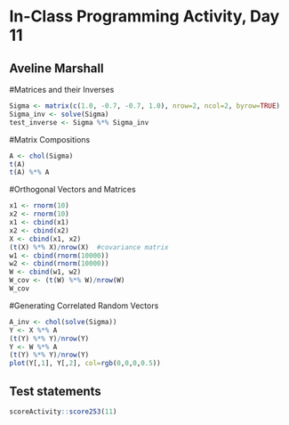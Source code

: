 # In-Class Programming Activity, Day 11

## Aveline Marshall

#Matrices and their Inverses
```r
Sigma <- matrix(c(1.0, -0.7, -0.7, 1.0), nrow=2, ncol=2, byrow=TRUE)
Sigma_inv <- solve(Sigma)
test_inverse <- Sigma %*% Sigma_inv
```

#Matrix Compositions 
```r
A <- chol(Sigma)  
t(A) 
t(A) %*% A 
```

#Orthogonal Vectors and Matrices
```r
x1 <- rnorm(10)
x2 <- rnorm(10)
x1 <- cbind(x1)
x2 <- cbind(x2)
X <- cbind(x1, x2)
(t(X) %*% X)/nrow(X)  #covariance matrix
w1 <- cbind(rnorm(10000))
w2 <- cbind(rnorm(10000))
W <- cbind(w1, w2)
W_cov <- (t(W) %*% W)/nrow(W)
W_cov
```

#Generating Correlated Random Vectors
```r
A_inv <- chol(solve(Sigma))
Y <- X %*% A
(t(Y) %*% Y)/nrow(Y)
Y <- W %*% A
(t(Y) %*% Y)/nrow(Y)
plot(Y[,1], Y[,2], col=rgb(0,0,0,0.5))

```



## Test statements

```r
scoreActivity::score253(11)
```